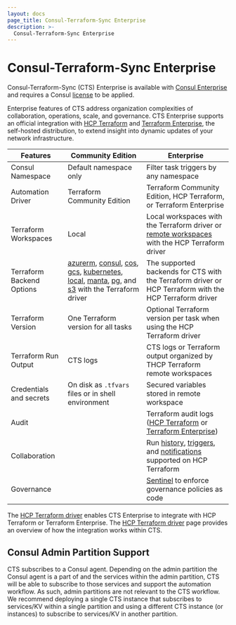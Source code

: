 ```yaml
---
layout: docs
page_title: Consul-Terraform-Sync Enterprise
description: >-
  Consul-Terraform-Sync Enterprise
---
```


# Consul-Terraform-Sync Enterprise

Consul-Terraform-Sync (CTS) Enterprise is available with [Consul Enterprise](https://www.hashicorp.com/products/consul) and requires a Consul [license](/consul/docs/nia/enterprise/license) to be applied.

Enterprise features of CTS address organization complexities of collaboration, operations, scale, and governance. CTS Enterprise supports an official integration with [HCP Terraform](https://cloud.hashicorp.com/products/terraform) and [Terraform Enterprise](/terraform/enterprise), the self-hosted distribution, to extend insight into dynamic updates of your network infrastructure.

| Features | Community Edition | Enterprise |
|----------|-------------|------------|
| Consul Namespace | Default namespace only | Filter task triggers by any namespace |
| Automation Driver | Terraform Community Edition | Terraform Community Edition, HCP Terraform, or Terraform Enterprise |
| Terraform Workspaces | Local | Local workspaces with the Terraform driver or [remote workspaces](/terraform/cloud-docs/workspaces) with the HCP Terraform driver |
| Terraform Backend Options | [azurerm](/terraform/language/settings/backends/azurerm), [consul](/terraform/language/settings/backends/consul), [cos](/terraform/language/settings/backends/cos), [gcs](/terraform/language/settings/backends/gcs), [kubernetes](/terraform/language/settings/backends/kubernetes), [local](/terraform/language/settings/backends/local), [manta](/terraform/language/v1.2.x/settings/backends/manta), [pg](/terraform/language/settings/backends/pg), and [s3](/terraform/language/settings/backends/s3) with the Terraform driver | The supported backends for CTS with the Terraform driver or HCP Terraform with the HCP Terraform driver |
| Terraform Version | One Terraform version for all tasks | Optional Terraform version per task when using the HCP Terraform driver |
| Terraform Run Output | CTS logs | CTS logs or Terraform output organized by THCP Terraform remote workspaces |
| Credentials and secrets | On disk as `.tfvars` files or in shell environment | Secured variables stored in remote workspace |
| Audit | | Terraform audit logs ([HCP Terraform](/terraform/cloud-docs/api-docs/audit-trails) or [Terraform Enterprise](/terraform/enterprise/admin/infrastructure/logging)) |
| Collaboration | | Run [history](/terraform/cloud-docs/run/manage), [triggers](/terraform/cloud-docs/workspaces/settings/run-triggers), and [notifications](/terraform/cloud-docs/workspaces/settings/notifications) supported on HCP Terraform |
| Governance | | [Sentinel](/terraform/cloud-docs/policy-enforcement) to enforce governance policies as code |

The [HCP Terraform driver](/consul/docs/nia/configuration#terraform-cloud-driver) enables CTS Enterprise to integrate with HCP Terraform or Terraform Enterprise. The [HCP Terraform driver](/consul/docs/nia/network-drivers/terraform-cloud) page provides an overview of how the integration works within CTS.

## Consul Admin Partition Support
CTS subscribes to a Consul agent. Depending on the admin partition the Consul agent is a part of and the services within the admin partition, CTS will be able to subscribe to those services and support the automation workflow. As such, admin partitions are not relevant to the CTS workflow. We recommend deploying a single CTS instance that subscribes to services/KV within a single partition and using a different CTS instance (or instances) to subscribe to services/KV in another partition.
